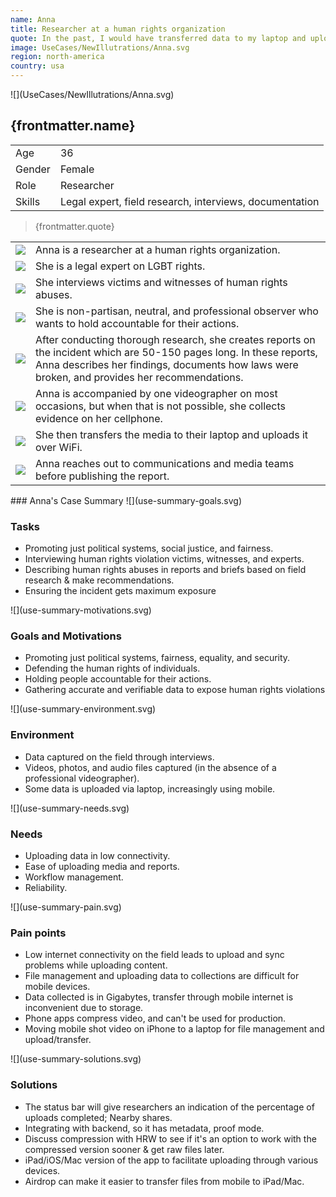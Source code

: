 ```yaml
---
name: Anna
title: Researcher at a human rights organization
quote: In the past, I would have transferred data to my laptop and uploaded it from there, but I don't do that anymore. I only upload media from my mobile device now.
image: UseCases/NewIllutrations/Anna.svg
region: north-america
country: usa
---
```



<ProfileSection>
![](UseCases/NewIllutrations/Anna.svg)

## **{frontmatter.name}**

|        |                                                         |
| ------ | ------------------------------------------------------- |
| Age    | 36                                                      |
| Gender | Female                                                  |
| Role   | Researcher                                              |
| Skills | Legal expert, field research, interviews, documentation |

> {frontmatter.quote}

|                    |                                                                                                                                                                                                                       |
| ------------------ | --------------------------------------------------------------------------------------------------------------------------------------------------------------------------------------------------------------------- |
| ![](checkmark.svg) | Anna is a researcher at a human rights organization.                                                                                                                                                                  |
| ![](folder.svg)    | She is a legal expert on LGBT rights.                                                                                                                                                                                 |
| ![](play.svg)      | She interviews victims and witnesses of human rights abuses.                                                                                                                                                          |
| ![](hands.svg)     | She is non-partisan, neutral, and professional observer who wants to hold accountable for their actions.                                                                                                              |
| ![](website.svg)   | After conducting thorough research, she creates reports on the incident which are 50-150 pages long. In these reports, Anna describes her findings, documents how laws were broken, and provides her recommendations. |
| ![](checkmark.svg) | Anna is accompanied by one videographer on most occasions, but when that is not possible, she collects evidence on her cellphone.                                                                                     |
| ![](squares.svg)   | She then transfers the media to their laptop and uploads it over WiFi.                                                                                                                                                |
| ![](squares.svg)   | Anna reaches out to communications and media teams before publishing the report.                                                                                                                                      |

</ProfileSection>
<AchievementsSection>
    ### Anna's Case Summary

<AchievementItem>
![](use-summary-goals.svg)

### Tasks

- Promoting just political systems, social justice, and fairness.
- Interviewing human rights violation victims, witnesses, and experts.
- Describing human rights abuses in reports and briefs based on field research & make recommendations.
- Ensuring the incident gets maximum exposure

</AchievementItem>
<AchievementItem>
![](use-summary-motivations.svg)

### Goals and Motivations

- Promoting just political systems, fairness, equality, and security.
- Defending the human rights of individuals.
- Holding people accountable for their actions.
- Gathering accurate and verifiable data to expose human rights violations

</AchievementItem>
<AchievementItem>
![](use-summary-environment.svg)

### Environment

- Data captured on the field through interviews.
- Videos, photos, and audio files captured (in the absence of a professional videographer).
- Some data is uploaded via laptop, increasingly using mobile.

</AchievementItem>

<AchievementItem>
![](use-summary-needs.svg)

### Needs

- Uploading data in low connectivity.
- Ease of uploading media and reports.
- Workflow management.
- Reliability.

</AchievementItem>
<AchievementItem>
![](use-summary-pain.svg)

### Pain points

- Low internet connectivity on the field leads to upload and sync problems while uploading content.
- File management and uploading data to collections are difficult for mobile devices.
- Data collected is in Gigabytes, transfer through mobile internet is inconvenient due to storage.
- Phone apps compress video, and can't be used for production.
- Moving mobile shot video on iPhone to a laptop for file management and upload/transfer.

</AchievementItem>
<AchievementItem>
![](use-summary-solutions.svg)

### Solutions

- The status bar will give researchers an indication of the percentage of uploads completed; Nearby shares.
- Integrating with backend, so it has metadata, proof mode.
- Discuss compression with HRW to see if it's an option to work with the compressed version sooner & get raw files later.
- iPad/iOS/Mac version of the app to facilitate uploading through various devices.
- Airdrop can make it easier to transfer files from mobile to iPad/Mac.

</AchievementItem>
</AchievementsSection>
